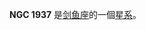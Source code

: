 {{NGCInfoBox|NGCID=NGC 1937|發現者=詹姆士·丹露帕|發現日期=1826年9月27日|其他編號=ESO 56-SC112|曆元=J2000.0|赤經=5時22分24秒
|赤緯=-67°55'0"|星座=剑鱼座|星體=星系|星等=|表面亮度=|藍等=}}

'''NGC 1937''' 是[[剑鱼座|剑鱼座]]的一個[[星系|星系]]。

{{NGCReference|1937}}
{{Catalogs|NGC=1937}}